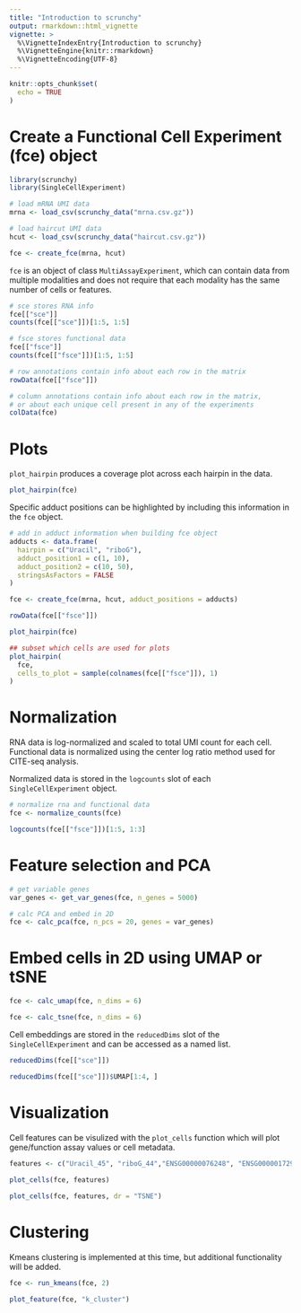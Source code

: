 ```yaml
---
title: "Introduction to scrunchy"
output: rmarkdown::html_vignette
vignette: >
  %\VignetteIndexEntry{Introduction to scrunchy}
  %\VignetteEngine{knitr::rmarkdown}
  %\VignetteEncoding{UTF-8}
---
```


```r
knitr::opts_chunk$set(
  echo = TRUE
)
```

# Create a Functional Cell Experiment (fce) object

```r
library(scrunchy)
library(SingleCellExperiment)

# load mRNA UMI data
mrna <- load_csv(scrunchy_data("mrna.csv.gz"))

# load haircut UMI data
hcut <- load_csv(scrunchy_data("haircut.csv.gz"))

fce <- create_fce(mrna, hcut)
```

`fce` is an object of class `MultiAssayExperiment`, which can contain data from multiple modalities and does not require that each modality has the same number of cells or features. 

```r
# sce stores RNA info
fce[["sce"]]
counts(fce[["sce"]])[1:5, 1:5]

# fsce stores functional data
fce[["fsce"]]
counts(fce[["fsce"]])[1:5, 1:5]

# row annotations contain info about each row in the matrix
rowData(fce[["fsce"]])

# column annotations contain info about each row in the matrix, 
# or about each unique cell present in any of the experiments
colData(fce)
```

# Plots

`plot_hairpin` produces a coverage plot across each hairpin in the data.

```r
plot_hairpin(fce)
```

Specific adduct positions can be highlighted by including this information in the `fce` object.

```r
# add in adduct information when building fce object
adducts <- data.frame(
  hairpin = c("Uracil", "riboG"),
  adduct_position1 = c(1, 10),
  adduct_position2 = c(10, 50),
  stringsAsFactors = FALSE
)

fce <- create_fce(mrna, hcut, adduct_positions = adducts)

rowData(fce[["fsce"]])

plot_hairpin(fce)
```

```r
## subset which cells are used for plots
plot_hairpin(
  fce,
  cells_to_plot = sample(colnames(fce[["fsce"]]), 1)
)
```

# Normalization

RNA data is log-normalized and scaled to total UMI count for each cell. Functional data is normalized using the center log ratio method used for CITE-seq analysis.

Normalized data is stored in the `logcounts` slot of each `SingleCellExperiment` object.

```r
# normalize rna and functional data
fce <- normalize_counts(fce)

logcounts(fce[["fsce"]])[1:5, 1:3]
```

# Feature selection and PCA

```r
# get variable genes
var_genes <- get_var_genes(fce, n_genes = 5000) 

# calc PCA and embed in 2D
fce <- calc_pca(fce, n_pcs = 20, genes = var_genes)
```

# Embed cells in 2D using UMAP or tSNE

```r
fce <- calc_umap(fce, n_dims = 6)

fce <- calc_tsne(fce, n_dims = 6)
```

Cell embeddings are stored in the `reducedDims` slot of the `SingleCellExperiment` and can be accessed as a named list.

```r
reducedDims(fce[["sce"]])

reducedDims(fce[["sce"]])$UMAP[1:4, ]
```

# Visualization

Cell features can be visulized with the `plot_cells` function which will plot gene/function assay values or cell metadata. 

```r
features <- c("Uracil_45", "riboG_44","ENSG00000076248", "ENSG00000172922")
 
plot_cells(fce, features)

plot_cells(fce, features, dr = "TSNE")
```

# Clustering
  
Kmeans clustering is implemented at this time, but additional functionality will be added. 
  
```r
fce <- run_kmeans(fce, 2)

plot_feature(fce, "k_cluster")
```

